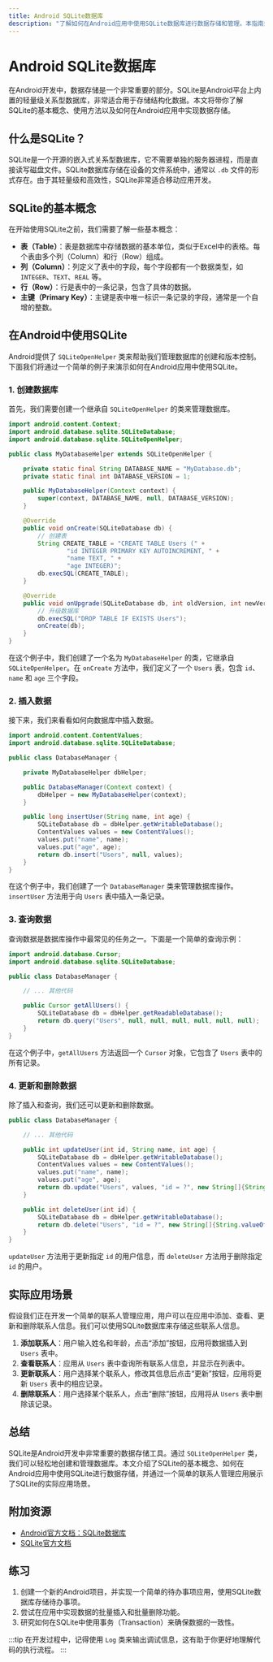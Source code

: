 ```yaml
---
title: Android SQLite数据库
description: "了解如何在Android应用中使用SQLite数据库进行数据存储和管理。本指南适合初学者，涵盖基本概念、代码示例和实际应用场景。"
---
```


# Android SQLite数据库

在Android开发中，数据存储是一个非常重要的部分。SQLite是Android平台上内置的轻量级关系型数据库，非常适合用于存储结构化数据。本文将带你了解SQLite的基本概念、使用方法以及如何在Android应用中实现数据存储。

## 什么是SQLite？

SQLite是一个开源的嵌入式关系型数据库，它不需要单独的服务器进程，而是直接读写磁盘文件。SQLite数据库存储在设备的文件系统中，通常以 `.db` 文件的形式存在。由于其轻量级和高效性，SQLite非常适合移动应用开发。

## SQLite的基本概念

在开始使用SQLite之前，我们需要了解一些基本概念：

- **表（Table）**：表是数据库中存储数据的基本单位，类似于Excel中的表格。每个表由多个列（Column）和行（Row）组成。
- **列（Column）**：列定义了表中的字段，每个字段都有一个数据类型，如 `INTEGER`、`TEXT`、`REAL` 等。
- **行（Row）**：行是表中的一条记录，包含了具体的数据。
- **主键（Primary Key）**：主键是表中唯一标识一条记录的字段，通常是一个自增的整数。

## 在Android中使用SQLite

Android提供了 `SQLiteOpenHelper` 类来帮助我们管理数据库的创建和版本控制。下面我们将通过一个简单的例子来演示如何在Android应用中使用SQLite。

### 1. 创建数据库

首先，我们需要创建一个继承自 `SQLiteOpenHelper` 的类来管理数据库。

```java
import android.content.Context;
import android.database.sqlite.SQLiteDatabase;
import android.database.sqlite.SQLiteOpenHelper;

public class MyDatabaseHelper extends SQLiteOpenHelper {

    private static final String DATABASE_NAME = "MyDatabase.db";
    private static final int DATABASE_VERSION = 1;

    public MyDatabaseHelper(Context context) {
        super(context, DATABASE_NAME, null, DATABASE_VERSION);
    }

    @Override
    public void onCreate(SQLiteDatabase db) {
        // 创建表
        String CREATE_TABLE = "CREATE TABLE Users (" +
                "id INTEGER PRIMARY KEY AUTOINCREMENT, " +
                "name TEXT, " +
                "age INTEGER)";
        db.execSQL(CREATE_TABLE);
    }

    @Override
    public void onUpgrade(SQLiteDatabase db, int oldVersion, int newVersion) {
        // 升级数据库
        db.execSQL("DROP TABLE IF EXISTS Users");
        onCreate(db);
    }
}
```

在这个例子中，我们创建了一个名为 `MyDatabaseHelper` 的类，它继承自 `SQLiteOpenHelper`。在 `onCreate` 方法中，我们定义了一个 `Users` 表，包含 `id`、`name` 和 `age` 三个字段。

### 2. 插入数据

接下来，我们来看看如何向数据库中插入数据。

```java
import android.content.ContentValues;
import android.database.sqlite.SQLiteDatabase;

public class DatabaseManager {

    private MyDatabaseHelper dbHelper;

    public DatabaseManager(Context context) {
        dbHelper = new MyDatabaseHelper(context);
    }

    public long insertUser(String name, int age) {
        SQLiteDatabase db = dbHelper.getWritableDatabase();
        ContentValues values = new ContentValues();
        values.put("name", name);
        values.put("age", age);
        return db.insert("Users", null, values);
    }
}
```

在这个例子中，我们创建了一个 `DatabaseManager` 类来管理数据库操作。`insertUser` 方法用于向 `Users` 表中插入一条记录。

### 3. 查询数据

查询数据是数据库操作中最常见的任务之一。下面是一个简单的查询示例：

```java
import android.database.Cursor;
import android.database.sqlite.SQLiteDatabase;

public class DatabaseManager {

    // ... 其他代码

    public Cursor getAllUsers() {
        SQLiteDatabase db = dbHelper.getReadableDatabase();
        return db.query("Users", null, null, null, null, null, null);
    }
}
```

在这个例子中，`getAllUsers` 方法返回一个 `Cursor` 对象，它包含了 `Users` 表中的所有记录。

### 4. 更新和删除数据

除了插入和查询，我们还可以更新和删除数据。

```java
public class DatabaseManager {

    // ... 其他代码

    public int updateUser(int id, String name, int age) {
        SQLiteDatabase db = dbHelper.getWritableDatabase();
        ContentValues values = new ContentValues();
        values.put("name", name);
        values.put("age", age);
        return db.update("Users", values, "id = ?", new String[]{String.valueOf(id)});
    }

    public int deleteUser(int id) {
        SQLiteDatabase db = dbHelper.getWritableDatabase();
        return db.delete("Users", "id = ?", new String[]{String.valueOf(id)});
    }
}
```

`updateUser` 方法用于更新指定 `id` 的用户信息，而 `deleteUser` 方法用于删除指定 `id` 的用户。

## 实际应用场景

假设我们正在开发一个简单的联系人管理应用，用户可以在应用中添加、查看、更新和删除联系人信息。我们可以使用SQLite数据库来存储这些联系人信息。

1. **添加联系人**：用户输入姓名和年龄，点击“添加”按钮，应用将数据插入到 `Users` 表中。
2. **查看联系人**：应用从 `Users` 表中查询所有联系人信息，并显示在列表中。
3. **更新联系人**：用户选择某个联系人，修改其信息后点击“更新”按钮，应用将更新 `Users` 表中的相应记录。
4. **删除联系人**：用户选择某个联系人，点击“删除”按钮，应用将从 `Users` 表中删除该记录。

## 总结

SQLite是Android开发中非常重要的数据存储工具。通过 `SQLiteOpenHelper` 类，我们可以轻松地创建和管理数据库。本文介绍了SQLite的基本概念、如何在Android应用中使用SQLite进行数据存储，并通过一个简单的联系人管理应用展示了SQLite的实际应用场景。

## 附加资源

- [Android官方文档：SQLite数据库](https://developer.android.com/training/data-storage/sqlite)
- [SQLite官方文档](https://www.sqlite.org/docs.html)

## 练习

1. 创建一个新的Android项目，并实现一个简单的待办事项应用，使用SQLite数据库存储待办事项。
2. 尝试在应用中实现数据的批量插入和批量删除功能。
3. 研究如何在SQLite中使用事务（Transaction）来确保数据的一致性。

:::tip
在开发过程中，记得使用 `Log` 类来输出调试信息，这有助于你更好地理解代码的执行流程。
:::